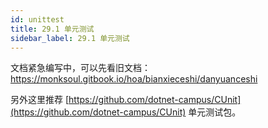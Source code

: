 ```yaml
---
id: unittest
title: 29.1 单元测试
sidebar_label: 29.1 单元测试
---
```



<JoinGroup />

文档紧急编写中，可以先看旧文档：https://monksoul.gitbook.io/hoa/bianxieceshi/danyuanceshi

另外这里推荐 [https://github.com/dotnet-campus/CUnit](https://github.com/dotnet-campus/CUnit) 单元测试包。
